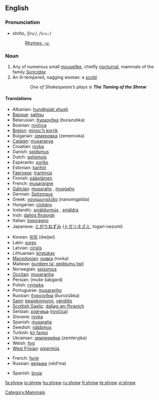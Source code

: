 ==English==

===Pronunciation===
* shro͞o, /ʃruː/, /<tt>Sru:</tt>/
*: [[Rhymes:English:-uː|Rhymes: -uː]]

===Noun===
{{en-noun}}

# Any of numerous small [[mouselike]], chiefly [[nocturnal]], mammals of the family ''[[Soricidae]]''.
# An ill-tempered, nagging woman: a [[scold]].
:: ''One of Shakespeare’s plays is '''The Taming of the Shrew'''''

====Translations====
{{trans-top|animal}}
* Albanian: [[hundëgjati xhuxh]] {{g|Albanian}}
* [[Basque]]: [[satitsu]]
* Belarusian: [[буразубка]] (burazubka) {{f}}
* Bosnian: [[rovčica]] {{f}}
* [[Breton]]: [[minoc'h korrik]]
* Bulgarian: [[земеровка]] (zemerovka) {{f}}
* [[Catalan]]: [[musaranya]] {{f}}
* Croatian: [[rovka]] {{f}}
* Danish: [[spidsmus]] {{c}}
* Dutch: [[spitsmuis]] {{f}}
* Esperanto: [[soriko]]
* Estonian: [[karihiir]]
* [[Faeroese]]: [[trantmús]] {{f}}
* Finnish: [[päästäinen]]
* French: [[musaraigne]] {{f}}
* [[Galician]]: [[musaraño]] {{m}}, [[musgaño]] {{m}}
* German: [[Spitzmaus]] {{f}}
* Greek: [[νανομυγαλίδα]] (nanomigalída) {{f}}
* Hungarian: [[cickány]]
* Icelandic: [[snjáldurmús]] {{f}}, [[snjáldra]] {{f}}
* Irish: [[dallóg fhraoigh]] {{f}}
* Italian: [[toporagno]] {{m}}
* Japanese: [[とがりねずみ]] ([[トガリネズミ]], togari-nezumi)
{{trans-mid}}
* Korean: [[뒤쥐]] (dwijwi)
* Latin: [[sorex]] {{m}}
* Latvian: [[cirslis]] {{g|Latvian}}
* Lithuanian: [[kirstukas]] {{g|Lithuanian}}
* [[Macedonian]]: [[ровка]] (rovka) {{f}}
* Maltese: [[ġurdiem ta' geddumu twil]] {{m}}
* Norwegian: [[spissmus]] {{c}}
* [[Occitan]]: [[musaranha]] {{f}}
* Persian: {{fa-Arab|[[موش شبگرد]]}} (muše šabgard)
* Polish: [[ryjówka]] {{f}}
* Portuguese: [[musaranho]] {{m}}
* Russian: [[бурозубка]] (burozúbka) {{f}}
* [[Sami]]: [[beaiskonjunni]], [[vánddis]]
* [[Scottish Gaelic]]: [[dallag-an-fhraoich]] {{f}}
* Serbian: [[ровчица]] ([[rovčica]]) {{f}}
* Slovene: [[rovka]] {{f}}
* Spanish: [[musaraña]] {{f}}
* Swedish: [[näbbmus]] {{c}}
* Turkish: [[kir faresi]]
* Ukrainian: [[землерийка]] (zemleryjka) {{f}}
* Welsh: [[llyg]] {{f}}
* [[West Frisian]]: [[pipermûs]] {{f}}
{{trans-bottom}}

{{trans-top|woman}}
* French: [[furie]] {{f}}
* Russian: [[ведьма]] (véd’ma) {{f}}
{{trans-mid}}
* Spanish: [[bruja]] {{f}}
{{trans-bottom}}

[[Category:Mammals]]

[[fa:shrew]]
[[io:shrew]]
[[hu:shrew]]
[[ru:shrew]]
[[fi:shrew]]
[[te:shrew]]
[[vi:shrew]]